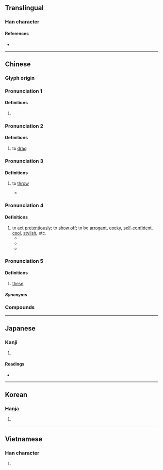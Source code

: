 {{character info}}
==Translingual==

===Han character===
{{Han char|rn=64|rad=手|as=06|sn=9|four=55006|canj=QLWP|ids=⿰扌曳}}

====References====
* {{Han ref|kx=0428.230|dkj=12013|dj=0777.170|hdz=31869.030|uh=62FD|ud=25341|bh=ABFB|bd=44027}}

----

==Chinese==

===Glyph origin===
{{Han etym}}

<!--|mn=chhōa-->{{attention|zh}}

===Pronunciation 1===
{{zh-forms}}
{{zh-pron
|m=yè
|c=jai6
|oc=y
|cat=v
}}

====Definitions====
{{zh-hanzi}}

# {{zh-alt-form|曳|to [[drag]]; to [[tow]]}}

===Pronunciation 2===
{{zh-forms|alt=𢶀}}
{{zh-pron
|m=zhuài
|cat=v
}}

====Definitions====
{{zh-hanzi}}

# to [[drag]]

===Pronunciation 3===
{{zh-forms}}
{{zh-pron
|m=zhuāi
|cat=v
}}

====Definitions====
{{zh-hanzi}}

# {{lb|zh|dialectal Mandarin}} to [[throw]]
#* {{zh-x|我 拽{zhuāi} 死 你。|I '''stone''' you. ||M-BJ|ref='''2004''', {{w2|zh|pref=《|家有儿女|suf=》}}, episode 30<!--, 04:37-->}}

===Pronunciation 4===
{{zh-forms|alt=跩}}
{{zh-pron
|m=zhuǎi
|cat=v
}}

====Definitions====
{{zh-hanzi}}

# to [[act]] [[pretentiously]]; to [[show off]]; to be [[arrogant]], [[cocky]], [[self-confident]], [[cool]], [[stylish]], etc.
#* {{zh-x|你 當 了 個 臭 歌女，你 還 很 拽{zhuǎi} 是 不是？||ref='''2001''', {{w|Chiung Yao}}, {{w2|zh|情深深雨濛濛}}, episode 15 (Mainland version)<!--, 13:59-->}}
#* {{zh-x|有 些 拽{zhuǎi}.的.跟.二.五.八.萬.似{shì}的 人，好像 也 沒有 做 對 什麼 呀。|Some of those who '''act cocky''' like the whole world owes them something don't seem to have done anything right either.|ref=[http://ent.ifeng.com/a/20180306/43032866_0.shtml]}}
#* {{zh-x|^謝 ^娜{nà} 調{tiáo}皮 回應 被 ^道-明-寺 cue：這麼 拽{zhuǎi} 約 出來 聊 一 聊|Xie Na wittily responds to Daomingsi's tease: “Since you are so '''cool''', wanna come out for a chat?”|ref=[http://hlj.people.com.cn/n2/2018/0720/c220036-31837952.html]}}

===Pronunciation 5===
{{zh-forms}}
{{zh-pron
|mn=qz,jj,ph:choâi/lk,wq:choai
|cat=
}}

====Definitions====
{{zh-hanzi}}

# {{lb|zh|Hokkien}} [[these]]

=====Synonyms=====
{{zh-dial|這些}}

===Compounds===
{{zh-der|勾拽|巴拽|拖鎗拽棒|拽耙扶犁|拽象拖犀|拖麻拽布|拽欛扶犁|拽塌|拽扎|橫拖倒拽|拽巷邏街|扯扯拽拽|拖拽|拽巷攞街|東扯西拽|生拖死拽|生拉硬拽|拽滿|死拉活拽|拽大拳|拽布拖麻|拽布披麻|繃拽|輪鎗拽步|連拖帶拽|繃繃拽拽|苦繃苦拽}}

----

==Japanese==

===Kanji===
{{ja-kanji|grade=|rs=手06}}

# {{rfdef|ja|sort=手06}}

====Readings====
* {{ja-readings|on=[[えい]] (ei), [[えつ]] (etsu), [[えち]] (echi), [[せい]] (sei)|kun=[[ひく]] (hiku)}}

----

==Korean==

===Hanja===
{{ko-hanja|hangeul=예|eumhun=|rv=ye|mr=ye|y=yey}}

# {{rfdef|ko|sort=手06}}

----

==Vietnamese==

===Han character===
{{vi-readings|reading=dìa, duệ, dấy|rs=手06}}

# {{rfdef|vi|sort=手06}}